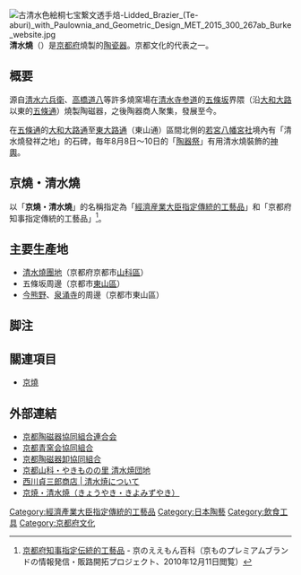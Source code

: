[[File:古清水色絵桐七宝繋文透手焙-Lidded_Brazier_(Te-aburi)_with_Paulownia_and_Geometric_Design_MET_2015_300_267ab_Burke_website.jpg|thumb]]
'''清水燒'''（{{jpn|j=清水焼|hg=きよみずやき|rm=Kiyomizu-yaki}}）是[[京都府|京都府]]燒製的[[陶瓷器|陶瓷器]]。京都文化的代表之一。

== 概要 ==
源自[[清水六兵衛|清水六兵衛]]、[[高橋道八|高橋道八]]等許多燒窯場在[[清水寺|清水寺]][[参道|参道]]的[[五條坂|五條坂]]界隈（沿[[大和大路|大和大路]]以東的[[五條通|五條通]]）燒製陶磁器，之後陶器商人聚集，發展至今。

在[[五條通|五條通]]的[[大和大路通|大和大路通]]至[[東大路通|東大路通]]（東山通）區間北側的[[若宮八幡宮社|若宮八幡宮社]]境內有「清水燒發祥之地」的石碑，毎年8月8日～10日的「[[陶器市|陶器祭]]」有用清水燒裝飾的[[神輿|神輿]]。

== 京燒・清水燒 ==
以「'''京燒・清水燒'''」的名稱指定為「[[經濟産業大臣指定傳統的工藝品|經濟産業大臣指定傳統的工藝品]]」和「京都府知事指定傳統的工藝品」<ref>[http://www.the-brand-kyoto.jp/brand/governor-craft-goods.html.php 京都府知事指定伝統的工藝品] {{Wayback|url=http://www.the-brand-kyoto.jp/brand/governor-craft-goods.html.php |date=20160406162025 }} - 京のええもん百科（京ものプレミアムブランドの情報発信・販路開拓プロジェクト、2010年12月11日閲覧）</ref>。

== 主要生產地 == 
* [[清水燒團地|清水燒團地]]（京都府京都市[[山科區|山科區]]）
* 五條坂周邊（京都市[[東山區_(日本)|東山區]]）
* [[今熊野|今熊野]]、[[泉涌寺|泉涌寺]]的周邊（京都市東山區）

== 脚注 ==
{{Reflist}}

== 關連項目 ==
* [[京燒|京燒]]
 
== 外部連結 == 
* [http://www.kyoyaki.com/ 京都陶磁器協同組合連合会] {{Wayback|url=http://www.kyoyaki.com/ |date=20210325145959 }}
* [http://www.seiyoukai.com/ 京都青窯会協同組合] {{Wayback|url=http://www.seiyoukai.com/ |date=20210127122334 }}
* [http://www.kyoyaki.jp/ 京都陶磁器卸協同組合] {{Wayback|url=http://www.kyoyaki.jp/ |date=20200920164704 }}
* [http://www.kiyomizuyaki.org/ 京都山科・やきものの里 清水焼団地] {{Wayback|url=http://www.kiyomizuyaki.org/ |date=20100425064625 }}
* [http://www.t-nishikawa.co.jp/ja/kiyomizuware/ 西川貞三郎商店 | 清水焼について] {{Wayback|url=http://www.t-nishikawa.co.jp/ja/kiyomizuware/ |date=20200201094724 }}
* [http://www.the-brand-kyoto.jp/craftwork/post_54.html.php 京焼・清水焼（きょうやき・きよみずやき）] {{Wayback|url=http://www.the-brand-kyoto.jp/craftwork/post_54.html.php |date=20160330000322 }}

[[Category:經濟產業大臣指定傳統的工藝品|Category:經濟產業大臣指定傳統的工藝品]]
[[Category:日本陶藝|Category:日本陶藝]]
[[Category:飲食工具|Category:飲食工具]]
[[Category:京都府文化|Category:京都府文化]]